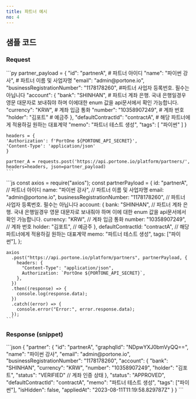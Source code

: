 ```yaml
---
title: 파트너 예시
no: 4
---
```



## 샘플 코드

### Request

<Tabs>
  <Tab title="Python">
    ```py
    partner_payload = {
    "id": "partnerA", # 파트너 아이디
    "name": "파이썬 강사", # 파트너 이름 및 사업자명
    "email": "admin@portone.io",
    "businessRegistrationNumber": "1178178260", #파트너 사업자 등록번호. 필수는 아닙니다
    "account": {
      "bank": "SHINHAN", # 파트너 계좌 은행. 국내 은행일경우 영문 대문자로 보내줘야 하며 이에대한 enum 값을 api문서에서 확인 가능합니다.
      "currency": "KRW", # 계좌 입금 통화
      "number": "10358907249", # 계좌 번호
      "holder": "김포트" # 예금주
    },
    "defaultContractId": "contractA", # 해당 파트너에게 적용하길 원하는 대표계약
    "memo": "파트너 테스트 생성",
    "tags": [
      "파이썬"
    ]
    }

    headers = {
    'Authorization': f'PortOne ${PORTONE_API_SECRET}',
    'Content-Type': 'application/json'
    }

    partner_A = requests.post('https://api.portone.io/platform/partners/', headers=headers, json=partner_payload)
    ```
  </Tab>

  <Tab title="Node">
    ```js
    const axios = require("axios");
    const partnerPayload = {
      id: "partnerA", // 파트너 아이디
      name: "파이썬 강사", // 파트너 이름 및 사업자명
      email: "admin@portone.io",
      businessRegistrationNumber: "1178178260", // 파트너 사업자 등록번호. 필수는 아닙니다
      account: {
        bank: "SHINHAN", // 파트너 계좌 은행. 국내 은행일경우 영문 대문자로 보내줘야 하며 이에 대한 enum 값을 api문서에서 확인 가능합니다.
        currency: "KRW", // 계좌 입금 통화
        number: "10358907249", // 계좌 번호
        holder: "김포트", // 예금주
      },
      defaultContractId: "contractA", // 해당 파트너에게 적용하길 원하는 대표계약
      memo: "파트너 테스트 생성",
      tags: ["파이썬"],
    };

    axios
      .post("https://api.portone.io/platform/partners", partnerPayload, {
        headers: {
          "Content-Type": "application/json",
          Authorization: `PortOne ${PORTONE_API_SECRET}`,
        },
      })
      .then((response) => {
        console.log(response.data);
      })
      .catch((error) => {
        console.error("Error:", error.response.data);
      });
    ```
  </Tab>
</Tabs>

### Response (snippet)

<Tabs>
  <Tab title="snippet">
    ```json
    {
      "partner": {
        "id": "partnerA",
        "graphqlId": "NDpwYXJ0bmVyQQ==",
        "name": "파이썬 강사",
        "email": "admin@portone.io",
        "businessRegistrationNumber": "1178178260",
        "account": {
          "bank": "SHINHAN",
          "currency": "KRW",
          "number": "10358907249",
          "holder": "김포트",
          "status": "VERIFIED" // 계좌 인증 상태
        },
        "status": "APPROVED",
        "defaultContractId": "contractA",
        "memo": "파트너 테스트 생성",
        "tags": ["파이썬"],
        "isHidden": false,
        "appliedAt": "2023-08-11T11:19:58.829787Z"
      }
    }
    ```
  </Tab>
</Tabs>
